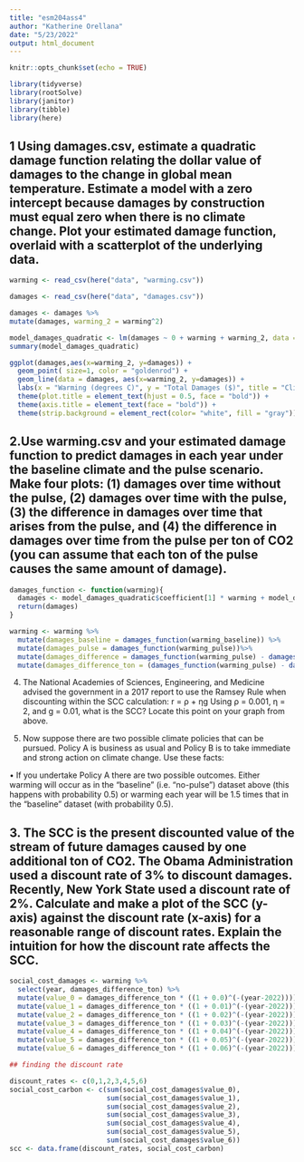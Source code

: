 ```yaml
---
title: "esm204ass4"
author: "Katherine Orellana"
date: "5/23/2022"
output: html_document
---
```


```r
knitr::opts_chunk$set(echo = TRUE)

library(tidyverse)
library(rootSolve)
library(janitor)
library(tibble)
library(here)
```

## 1 Using damages.csv, estimate a quadratic damage function relating the dollar value of damages to the change in global mean temperature. Estimate a model with a zero intercept because damages by construction must equal zero when there is no climate change. Plot your estimated damage function, overlaid with a scatterplot of the underlying data.


```r
warming <- read_csv(here("data", "warming.csv"))

damages <- read_csv(here("data", "damages.csv"))
```

```r
damages <- damages %>%
mutate(damages, warming_2 = warming^2)
```


```r
model_damages_quadratic <- lm(damages ~ 0 + warming + warming_2, data = damages)
summary(model_damages_quadratic)
```

```r
ggplot(damages,aes(x=warming_2, y=damages)) + 
  geom_point( size=1, color = "goldenrod") +
  geom_line(data = damages, aes(x=warming_2, y=damages)) +
  labs(x = "Warming (degrees C)", y = "Total Damages ($)", title = "Climate Change Damages Due to Warming") +
  theme(plot.title = element_text(hjust = 0.5, face = "bold")) +
  theme(axis.title = element_text(face = "bold")) +
  theme(strip.background = element_rect(color= "white", fill = "gray"))


```
## 2.Use warming.csv and your estimated damage function to predict damages in each year under the baseline climate and the pulse scenario. Make four plots: (1) damages over time without the pulse, (2) damages over time with the pulse, (3) the difference in damages over time that arises from the pulse, and (4) the difference in damages over time from the pulse per ton of CO2 (you can assume that each ton of the pulse causes the same amount of damage).

```r
damages_function <- function(warming){
  damages <- model_damages_quadratic$coefficient[1] * warming + model_damages_quadratic$coefficient[2] * (warming^2)
  return(damages)
}
```


```r
warming <- warming %>%
  mutate(damages_baseline = damages_function(warming_baseline)) %>%
  mutate(damages_pulse = damages_function(warming_pulse))%>%
  mutate(damages_difference = damages_function(warming_pulse) - damages_function(warming_baseline))%>%
  mutate(damages_difference_ton = (damages_function(warming_pulse) - damages_function(warming_baseline)) / 3500000000)
```


4. The National Academies of Sciences, Engineering, and Medicine advised the government in a 2017 report to use the Ramsey Rule when discounting within the SCC calculation:
     r = ρ + ηg
Using ρ = 0.001, η = 2, and g = 0.01, what is the SCC? Locate this point on your graph from above.

5. Now suppose there are two possible climate policies that can be pursued. Policy A is business as usual and Policy B is to take immediate and strong action on climate change. Use these facts:

• If you undertake Policy A there are two possible outcomes. Either warming will occur as in the “baseline” (i.e. “no-pulse”) dataset above (this happens with probability 0.5) or warming each year will be 1.5 times that in the “baseline” dataset (with probability 0.5). 



## 3. The SCC is the present discounted value of the stream of future damages caused by one additional ton of CO2. The Obama Administration used a discount rate of 3% to discount damages. Recently, New York State used a discount rate of 2%. Calculate and make a plot of the SCC (y-axis) against the discount rate (x-axis) for a reasonable range of discount rates. Explain the intuition for how the discount rate affects the SCC.

```r
social_cost_damages <- warming %>%
  select(year, damages_difference_ton) %>%
  mutate(value_0 = damages_difference_ton * ((1 + 0.0)^(-(year-2022)))) %>%
  mutate(value_1 = damages_difference_ton * ((1 + 0.01)^(-(year-2022)))) %>%
  mutate(value_2 = damages_difference_ton * ((1 + 0.02)^(-(year-2022)))) %>%
  mutate(value_3 = damages_difference_ton * ((1 + 0.03)^(-(year-2022)))) %>%
  mutate(value_4 = damages_difference_ton * ((1 + 0.04)^(-(year-2022)))) %>%
  mutate(value_5 = damages_difference_ton * ((1 + 0.05)^(-(year-2022)))) %>%
  mutate(value_6 = damages_difference_ton * ((1 + 0.06)^(-(year-2022))))

```

```r
## finding the discount rate 

discount_rates <- c(0,1,2,3,4,5,6)
social_cost_carbon <- c(sum(social_cost_damages$value_0), 
                        sum(social_cost_damages$value_1), 
                        sum(social_cost_damages$value_2), 
                        sum(social_cost_damages$value_3), 
                        sum(social_cost_damages$value_4), 
                        sum(social_cost_damages$value_5), 
                        sum(social_cost_damages$value_6))
scc <- data.frame(discount_rates, social_cost_carbon)

```

